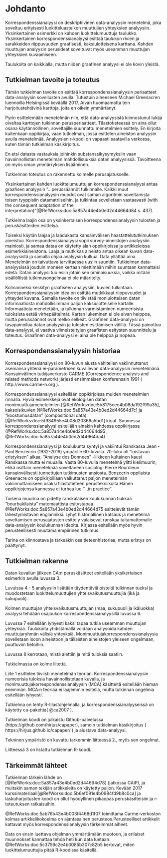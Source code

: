 # Johdanto


Korrespondenssianalyysi on deskriptiivinen data-analyysin menetelmä, joka
soveltuu erityisesti luokitteluasteikon muuttujien yhteyksien analyysiin.
Yksinkertainen esimerkki on kahden luokittelumuuttuja taulukko. Yksinkertainen
korrespondenssianalyysi esittää taulukon rivien ja sarakkeiden riippuvuuden
graafisesti, kaksiulotteisena karttana. Kahden muuttujan analyysin perusideat
soveltuvat myös useamman muuttujan yhteyksien kuvaamiseen.

Taulukoita on kaikkialla, mutta niiden graafinen analyysi ei ole kovin yleistä.


## Tutkielman tavoite ja toteutus


Tämän tutkielman tavoite on esittää korrespondenssianalyysin periaatteet
data-analyysin sovellusten avulla. Tutustuin aiheeseen Michael Greenacren
luennoilla Helsingissä keväällä 2017.
Aivan huomaamatta tein harjoitustehtävinä karttoja, joita en oikein ymmärtänyt.


Pyrin esittelemään menetelmän niin, että data-analyysistä kiinnostunut lukija
oivaltaa karttojen tulkinnan perusperiaatteet. Tilastotieteessä on aina ollut
osana käytännöllinen, soveltajille suunnattu menetelmien esittely. En kirjoita
kuitenkaan oppikirjaa, vaan tutkielman, jossa esittelen aineiston analyysin
avulla menetelmää. Analyysien r-koodi on vapaasti saatavilla verkossa, kuten
tämän tutkielman käsikirjoitus.


En etsi datasta vastauksia joihinkin substanssikysymyksiin vaan havainnollistan
menetelmän mahdollisuuksia datan analyysissä. Tavoitteena on myös oman
ymmärryksen lisääminen.


Tutkielman toteutus on rakennettu kolmelle perusajatukselle.


Yksinkertainen kahden luokittelumuuttujan korrespondenssianalyysi antaa graafisen
analyysin ”...perussäännöt tulkinnalle. Kaikki muut korrespondenssianalyysin
muodot ovat saman algoritmin soveltamista toisen tyyppisiin datamatriiseihin,
ja tulkintaa sovelletaan vastaavasti (with the consequent adaptation of the
interpretation)”(@RefWorks:doc:5a857a44e4b0ed2d44664d84 s. 437).


Tutkielma laajin osa on yksinkertaisen korrespondenssianalyysin tulosten ja
peruskäsitteiden esittelyä.


Toiseksi käytän laajaa ja laadukasta kansainvälisen haastattelututkimuksen aineistoa.
Korrespondenssianalyysi sopii survey-aineistojen analyysiin mainiosti, ja samaa
dataa on käytetty alan oppikirjoissa ja artikkeleissa esimerkkiaineistona.
Laaja ja mutkikas aineisto antaa oikean kuvan data-analyysistä ja samalla ohjaa
analyysin kulkua. Data yllättää aina. Menetelmän on taivuttava tarvittaessa
uusiin suuntiin. Tutkielman data-analyysissä jouduin moneen kertaan miettimään
mihin suuntaan kannattaisi edetä. Datan analyysi tuo esiin jotain sen
ominaisuuksia, vaikka mitään sisällöllistä tutkimusongelmaa ei ole määritelty.


Kolmanneksi keskityn graafiseen analyysiin, kuvien tulkintaan.
Korrespondenssianalyysin idea on esittää mutkikkaat riippuvuudet ja yhteydet
kuvana. Samalla tavoite on tiivistää moniulotteisen datan informaatiosta
mahdollisimman paljon kaksiulotteiselle kartalle. Informaatiota menetetään,
ja tulkinnan varmistaminen numeerisista tuloksista estää virhepäätelmät. Kartan
lukeminen ei ole aivan helppoa, mutta perussäännöt ovat melko selkeät.
Graafinen data-analyysi on tasapainoilua datan analyysin ja tulosten esittämisen
välillä. Tässä painottuu data-analyysi, ei vaativa viimeisteltyjen
graafisten esitysten suunnittelu ja toteutus. Graafinen data-analyysi
ei aina ole helppoa ja nopeaa.


## Korrespondenssianalyysin historiaa


Korrespondenssianalyysi on 80-luvun alusta vähitellen vakiinnuttanut asemansa
yhtenä ei-parametrisen kuvailevan data-analyysin menetelmänä. Kansainvälinen
tutkijaverkosto CARME (Correspondence analysis and related methods network)
järjesti ensimmäisen konferenssin 1991 ( http://www.carme-n.org ).


Korrespondenssianalyysi esitellään oppikirjoissa muiden menetelmien rinnalla.
Hyviä esimerkkejä ovat ekologisen datan monimuuttujamenetelmien [@RefWorks:doc:5b8175eee4b08da192f99a35],
kaksoisikuvien [@RefWorks:doc:5a857a43e4b0ed2d44664d7c] ja
"koostumusdatan" (compositional data) [@RefWorks:doc:5f934955e4b08d20366a5bd1] kirjat.
Suomessa korrespondenssianalyysi esitellään ainakin kahdessa oppikirjassa
(@RefWorks:doc:5a857a44e4b0ed2d44664d95 , @RefWorks:doc:5a857a44e4b0ed2d44664da4).


Korrespondenssianalyysi ja koulukunta syntyi ja vakiintui Ranskassa Jean - Paul Benzecrin
(1932-2019) ympärille 60-luvulla.  70-luku oli “loistavan eristyksen” aikaa,
“Analyse des Donnees” -liikkeen kultainen kausi Ranskassa mutta ei muualla.
Vasta 80-luvulla menetelmä ylitti kielimuurin, ehkä osittain menetelmää
soveltaneen sosiologi Pierre Bourdieun kansainvälisesti tunnettujen tutkimusten
ansiosta. Benzecrin oppilaista Greenacre on oppikirjoillaan vaikuttanut paljon
menetelmän vakiinnuttamiseen osaksi tilastotieteen perustekniikoita.Hänen
oppikirjojensa kannessa ei turhaa lue "...in practice".

Toisena muurina on pidetty ranskalaisen koulukunnan tiukkaa “bourbakilaista”
matemaattista esitystapaa. @RefWorks:doc:5a857a43e4b0ed2d44664d75 esittelevät tämän
lähestymistavan englanniksi. Lyhyt historiallinen katsaus
ja menetelmä soveltamisen perusajatusten esittely
valaisevat ranskaa taitamattomalle data-analyysin koulukunnan ideoita.
Kirjassa esitellään myös hyvin perusteellisesti muutama empiirinen tutkimus.


Tarina on kiinnostava ja tärkeäkin osa tieteenhistoriaa, mutta eristys on päättynyt. 

## Tutkielman rakenne


Datan kuvailun jälkeen CA:n peruskäsitteet esitellään yksikertaisen esimerkin
avulla luvussa 3. 


Luvuissa 4 - 5 analyysiin lisätään täydentäviä pisteitä tulkinnan tueksi
ja muodostetaan luokittelumuuttujien yhteisvaikutusmuuttujia (ikä ja sukupuoli).


Kolmen muuttujan yhteisvaikutusmuuttujan (maa, sukupuoli ja ikäluokka) analyysi
tehdään osajoukon korrespondenssianalyysillä luvussa 6.


Luvussa 7 esitellään lyhyesti kaksi tapaa tutkia useamman muuttujan yhteyksiä.
Taulukoita yhdistämällä voidaan analysoida kahden muuttujaryhmän välisiä yhteyksiä.
Monimuuttujakorrespondenssianalyysia sovelletaan isoon aineistoon ja tällaisten
aineistojen yleiseen ongelmaan, puuttuviin tietoihin.

 
Luvussa 8 kerrotaan, mistä alettiin ja mitä tuloksia saatiin.


Tutkielmassa on kolme liitettä.


Liite 1 esittelee tiiviisti menetelmän teorian.
Korrespondenssianalyysin numeerisia tuloksia havainnollistetaan kuvalla, ja
monimuuttujakorrespondenssianalyysin (MCA) käsitteitä esitellään hieman enemmän.
MCA:n teoriaa ei laajemmin esitellä, mutta tulkinnan ongelmia esitellään lyhyesti.

Tutkielma on tehty R-tilastohjelmalla, ja korrespondenssianalyyseissä on käytetty
ca-pakettia( @ca2007 ).  

Tutkielman koodi on julkaistu Github-palvelussa (https://github.com/hirjus/capaper),
samoin tutkielman käsikirjoitus ( https://hirjus.github.io/capaper/  )
ja alustava data-analyysi.

Tekninen ympäristö on kuvattu tarkemmin liitteessä 2., myös sen ongelmat.

Liitteessä 3 on listattu tutkielman R-koodi.

## Tärkeimmät lähteet

Tutkielman tärkein lähde on [@RefWorks:doc:5a857a43e4b0ed2d44664d78] (jatkossa CAiP),
ja muitakin saman tekijän artikkeleita on käytetty paljon. Kevään 2017
kurssimateriaali[@RefWorks:doc:5b6ef091e4b0984fd9b8c0ca] ja laskuharjoitusten koodi
on ollut hyödyllinen pikaopas peruskäsitteisiin ja r-toteutuksen ratkaisuihin.

@RefWorks:doc:5ab76b43e4b003f4468d1f07 toimittama Carme-verkoston kolmas
artikkelikokoelma  on ajantasainen perusteos.Perusteelliset artikkelit kattavat
myös korrespondenssianalyysin tärkeimmät aiheet.



Data on ensin luettava ohjelman ymmärtämään muotoon, ja erilaiset muunnokset kannattaa
tehdä heti kun data luetaan. @RefWorks:doc:5c3759c2e4b0085b307c82b5 kertovat,
miten luokittelumuuttujia pitää R-koodissa käsitellä.